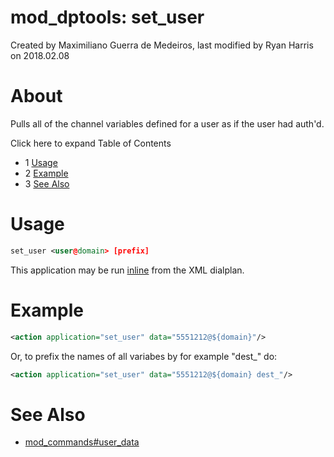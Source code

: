 
# mod_dptools: set_user 

 Created by  Maximiliano Guerra de Medeiros, last modified by  Ryan Harris on 2018.02.08

# About

Pulls all of the channel variables defined for a user as if the user had auth'd.

Click here to expand Table of Contents

* 1 [Usage](#usage)
* 2 [Example](#example)
* 3 [See Also](#see-also)

# Usage

```xml
set_user <user@domain> [prefix]
```

This application may be run [inline](./6586667.mdx#about) from the XML dialplan.

# Example

```xml
<action application="set_user" data="5551212@${domain}"/> 
```

Or, to prefix the names of all variabes by for example "dest\_" do:

```xml
<action application="set_user" data="5551212@${domain} dest_"/>
```

# See Also

* [mod\_commands#user\_data](../mod_commands_1966741.mdx#command-2)


